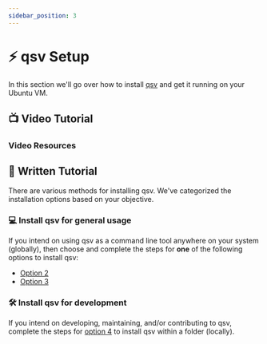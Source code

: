 ```yaml
---
sidebar_position: 3
---
```


# ⚡ qsv Setup

In this section we'll go over how to install [qsv](https://github.com/jqnatividad/qsv) and get it running on your Ubuntu VM.

## 📺 Video Tutorial


<LiteYouTubeEmbed id="" />

### Video Resources

## 📝 Written Tutorial

There are various methods for installing qsv. We've categorized the installation options based on your objective.

### 💻 Install qsv for general usage

If you intend on using qsv as a command line tool anywhere on your system (globally), then choose and complete the steps for **one** of the following options to install qsv:

- [Option 2](https://github.com/jqnatividad/qsv#option-2-homebrew)
- [Option 3](https://github.com/jqnatividad/qsv#option-3-install-with-rust)

### 🛠 Install qsv for development

If you intend on developing, maintaining, and/or contributing to qsv, complete the steps for [option 4](https://github.com/jqnatividad/qsv#option-4-compile-from-source) to install qsv within a folder (locally).

